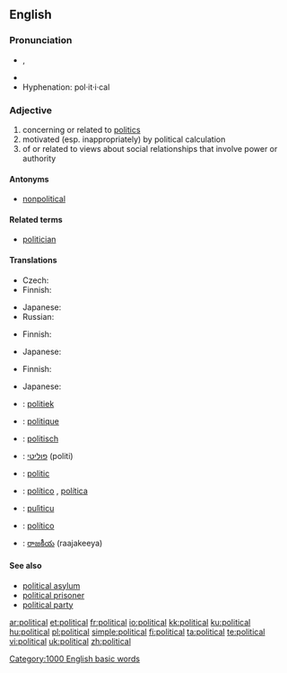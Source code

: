 ==English==

{{rank|etc.|broke|waiting|773|political|reading|German|seven}}

===Pronunciation===
* {{IPA|/pəˈlɪtɪkəl/}}, {{SAMPA|/p@"lItIk@l/}}
* {{audio|en-us-political.ogg|Audio (US)}}
* Hyphenation: pol·it·i·cal

===Adjective===
{{en-adj|more}}

# concerning or related to [[politics]]
# motivated (esp. inappropriately) by political calculation
# of or related to views about social relationships that involve power or authority

====Antonyms====
* [[nonpolitical]]

====Related terms====
* [[politician]]

====Translations====
{{trans-top|concerning or related to politics}}
* Czech: {{t+|cs|politický|m}}
* Finnish: {{t+|fi|poliittinen}}
{{trans-mid}}
* Japanese: {{t-|ja|政治的な|tr=seiji-tekina|sc=Jpan}}
* Russian: {{t+|ru|политический|tr=politíčeskij|sc=Cyrl}}
{{trans-bottom}}

{{trans-top|motivated by political calculation}}
* Finnish: {{t+|fi|poliittinen}}
{{trans-mid}}
* Japanese: {{t-|ja|政治的な|tr=seiji-tekina|sc=Jpan}}
{{trans-bottom}}

{{trans-top|of or related to views about social relationships that involve power or authority}}
* Finnish: {{t+|fi|poliittinen}}
{{trans-mid}}
* Japanese: {{t-|ja|政治的な|tr=seiji-tekina|sc=Jpan}}
{{trans-bottom}}

{{checktrans-top}}
* {{ttbc|Dutch}}: [[politiek]]
* {{ttbc|French}}: [[politique]]
* {{ttbc|German}}: [[politisch]]
* {{ttbc|Hebrew}}: [[פוליטי]] (politi)
* {{ttbc|Interlingua}}: [[politic]]
{{trans-mid}}
* {{ttbc|Portuguese}}: [[político]] {{m}}, [[política]] {{f}}
* {{ttbc|Sicilian}}: [[pulìticu]]
* {{ttbc|Spanish}}: [[político]] {{m}}
* {{ttbc|Telugu}}: [[రాజకీయ]] (raajakeeya)
{{trans-bottom}}

====See also====
* [[political asylum]]
* [[political prisoner]]
* [[political party]]

[[Category:1000 English basic words]]

[[ar:political]]
[[et:political]]
[[fr:political]]
[[io:political]]
[[kk:political]]
[[ku:political]]
[[hu:political]]
[[pl:political]]
[[simple:political]]
[[fi:political]]
[[ta:political]]
[[te:political]]
[[vi:political]]
[[uk:political]]
[[zh:political]]